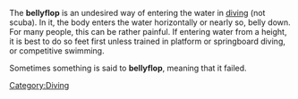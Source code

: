 
The '''bellyflop''' is an undesired way of entering the water in [[diving]] (not scuba). In it, the body enters the water horizontally or nearly so, belly down. For many people, this can be rather painful. If entering water from a height, it is best to do so feet first unless trained in platform or springboard diving, or competitive swimming.

Sometimes something is said to '''bellyflop''', meaning that it failed.

[[Category:Diving]]